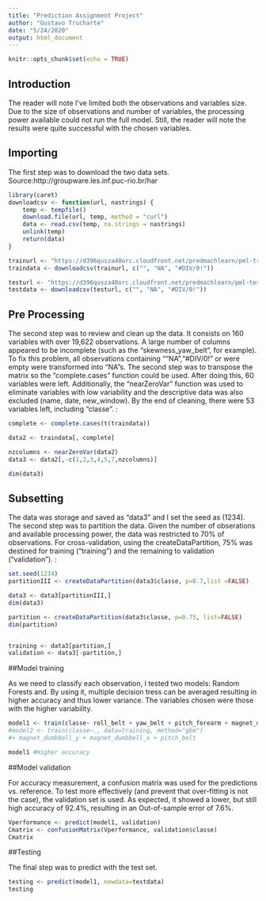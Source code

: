 ```yaml
---
title: "Prediction Assignment Project"
author: "Gustavo Trucharte"
date: "5/24/2020"
output: html_document
---
```


```r
knitr::opts_chunk$set(echo = TRUE)
```

## Introduction
The reader will note I've limited both the observations and variables size. Due to the size of observations and number of variables, the processing power available could not run the full model. Still, the reader will note the results were quite successful with the chosen variables. 



## Importing
The first step was to download the two data sets.
Source:http://groupware.les.inf.puc-rio.br/har

```r
library(caret)
downloadcsv <- function(url, nastrings) {
    temp <- tempfile()
    download.file(url, temp, method = "curl")
    data <- read.csv(temp, na.strings = nastrings)
    unlink(temp)
    return(data)
}

trainurl <- "https://d396qusza40orc.cloudfront.net/predmachlearn/pml-training.csv"
traindata <- downloadcsv(trainurl, c("", "NA", "#DIV/0!"))

testurl <- "https://d396qusza40orc.cloudfront.net/predmachlearn/pml-testing.csv"
testdata <- downloadcsv(testurl, c("", "NA", "#DIV/0!"))
```


## Pre Processing

The second step was to review and clean up the data. It consists on 160 variables with over 19,622 observations. A large number of columns appeared to be incomplete (such as the “skewness_yaw_belt”, for example). To fix this problem, all observations containing “"NA","#DIV/0!" or were empty were transformed into “NA”s. The second step was to transpose the matrix so the “complete.cases” function could be used. After doing this, 60 variables were left. Additionally, the “nearZeroVar” function was used to eliminate variables with low variability and the descriptive data was also excluded (name, date, new_window). By the end of cleaning, there were 53 variables left, including “classe”.
:

```r

complete <- complete.cases(t(traindata)) 

data2 <- traindata[, complete]  

nzcolumns <- nearZeroVar(data2)
data3 <- data2[,-c(1,2,3,4,5,7,nzcolumns)] 
```

```r
dim(data3)
```

## Subsetting

The data was storage and saved as “data3” and I set the seed as (1234). The second step was to partition the data. Given the number of obserations and available processing power, the data was restricted to 70% of observations. For cross-validation, using the createDataPartition, 75% was destined for training (“training”) and the remaining to validation (“validation”).  :

```r
set.seed(1234)
partitionIII <- createDataPartition(data3$classe, p=0.7,list =FALSE)

data3 <- data3[partitionIII,]
dim(data3)

partition <- createDataPartition(data3$classe, p=0.75, list=FALSE)
dim(partition)


training <- data3[partition,]
validation <- data3[-partition,]
```


##Model training

As we need to classify each observation, I tested two models: Random Forests and. By using it, multiple decision tress can be averaged resulting in higher accuracy and thus lower variance. The variables chosen were those with the higher variability. 

``` r
model1 <- train(classe~ roll_belt + yaw_belt + pitch_forearm + magnet_dumbbell_y, data=training, method="rf")
#model2 <- train(classe~., data=training, method="gbm")
#+ magnet_dumbbell_y + magnet_dumbbell_x + pitch_belt

model1 #Higher accuracy
```


##Model validation

For accuracy measurement, a confusion matrix was used for the predictions vs. reference. To test more effectively (and prevent that over-fitting is not the case), the validation set is used. As expected, it showed a lower, but still high accuracy of 92.4%, resulting in an Out-of-sample error of 7.6%. 

```r
Vperformance <- predict(model1, validation)
Cmatrix <- confusionMatrix(Vperformance, validation$classe)
Cmatrix
```


##Testing

The final step was to predict with the test set.

```r
testing <- predict(model1, newdata=testdata)
testing
```
